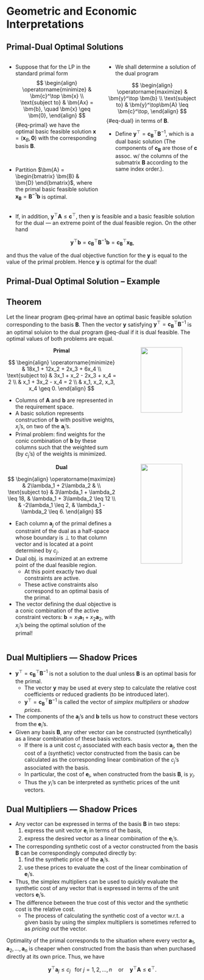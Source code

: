 # Geometric and Economic Interpretations

## Primal-Dual Optimal Solutions {.smaller}

:::: {.columns}

::: {.column width="50%"}
* Suppose that for the LP in the standard primal form
$$
\begin{align}
\operatorname{minimize} & \bm{c}^\top \bm{x} \\
\text{subject to} & \bm{Ax} = \bm{b}, \quad \bm{x} \geq \bm{0},
\end{align}
$$ {#eq-primal}
we have the optimal basic feasible solution $\bm{x} = (\bm{x}_B, \bm{0})$ with
the corresponding basis $\bm{B}$.

&nbsp;

* Partition $\bm{A} = \begin{bmatrix} \bm{B} & \bm{D} \end{bmatrix}$, where the
primal basic feasible solution $\bm{x}_{\bm{B}} = \bm{B}^{-1}\bm{b}$ is optimal.
:::

::: {.column width="50%"}
* We shall determine a solution of the dual program

$$
\begin{align}
\operatorname{maximize} & \bm{y}^\top \bm{b} \\
\text{subject to} & \bm{y}^\top\bm{A} \leq \bm{c}^\top,
\end{align}
$$ {#eq-dual}
in terms of $\bm{B}$.

* Define $\bm{y}^\top = \bm{c}_{\bm{B}}^\top \bm{B}^{-1}$, which is a dual basic
solution (The components of $\bm{c}_{\bm{B}}$ are those of $\bm{c}$ assoc. w/
the columns of the submatrix $\bm{B}$ according to the same index order.).
:::

::::

* If, in addition, $\bm{y}^\top\bm{A} \leq \bm{c}^\top$, then $\bm{y}$ is
feasible and a basic feasible solution for the dual &mdash; an extreme point of
the dual feasible region. On the other hand

$$
\bm{y}^\top\bm{b} = \bm{c}_{\bm{B}}^\top \bm{B}^{-1}\bm{b} =
\bm{c}_{\bm{B}}^\top\bm{x}_{\bm{B}},
$$

and thus the value of the dual objective function for the $\bm{y}$ is equal to
the value of the primal problem. Hence $\bm{y}$ is optimal for the dual!


## Primal-Dual Optimal Solution &ndash; Example {.smaller}

::: {.callout-tip icon=false}
## Theorem
Let the linear program @eq-primal have an optimal basic feasible solution
corresponding to the basis $\bm{B}$. Then the vector $\bm{y}$ satisfying
$\bm{y}^\top = \bm{c}_{\bm{B}}^\top \bm{B}^{-1}$ is an optimal soluion to the
dual program @eq-dual if it is dual feasible. The optimal values of both
problems are equal.
:::

::: {.r-stack}

:::: {.columns .fragment .fade-out}

::: {.column width="60%"}
<center> **Primal** </center>
$$
\begin{align}
\operatorname{minimize} & 18x_1 + 12x_2 + 2x_3 + 6x_4 \\
\text{subject to} & 3x_1 + x_2 - 2x_3 + x_4 = 2 \\
& x_1 + 3x_2 - x_4 = 2 \\
& x_1, x_2, x_3, x_4 \geq 0.
\end{align}
$$

::: {.callout-note appearance="minimal"}
* Columns of $\bm{A}$ and $\bm{b}$ are represented in the requirement space.
* A basic solution represents construction of $\bm{b}$ with positive weights,
$x_j$'s, on two of the $\bm{a}_j$'s.
* Primal problem: find weights for the conic combination of $\bm{b}$ by these
columns such that the weighted sum (by $c_j$'s) of the weights is minimized.
:::


:::

::: {.column width="40%"}
<center><img src="contents/assets/fig3_2_left.png" width="75%" /img></center>
:::

::::

:::: {.columns .fragment}

::: {.column width="60%"}
<center> **Dual** </center>
$$
\begin{align}
\operatorname{maximize} & 2\lambda_1 + 2\lambda_2 & \\
\text{subject to} & 3\lambda_1 + \lambda_2 \leq 18, & \lambda_1 + 3\lambda_2 \leq 12 \\
& -2\lambda_1 \leq 2, & \lambda_1 - \lambda_2 \leq 6.
\end{align}
$$

::: {.callout-note appearance="minimal"}
* Each column $\bm{a}_j$ of the primal defines a constraint of the dual as a
half-space whose boundary is $\perp$ to that column vector and is located at a
point determined by $c_j$.
* Dual obj. is maximized at an extreme point of the dual feasible region. 
  - At this point exactly two dual constraints are active.
  - These active constraints also correspond to an optimal basis of the primal.
* The vector defining the dual objective is a conic combination of the active
constraint vectors: $\bm{b} = x_1\bm{a}_1 + x_2\bm{a}_2$, with $x_i$'s being the
optimal solution of the primal!
:::


:::

::: {.column width="40%"}
<center><img src="contents/assets/fig3_2_right.png" width="75%" /img></center>
:::

::::

:::


## Dual Multipliers &mdash; Shadow Prices {.smaller}

* $\bm{y}^\top = \bm{c}_{\bm{B}}^\top \bm{B}^{-1}$ is not a solution to the dual
unless $\bm{B}$ is an optimal basis for the primal.
  - The vector $\bm{y}$ may be used at every step to calculate the relative cost
    coefficients or reduced gradients (to be introduced later).
  - $\bm{y}^\top = \bm{c}_{\bm{B}}^\top \bm{B}^{-1}$ is called the vector of
    _simplex multipliers_ or _shadow prices_.
* The components of the $\bm{a}_j$'s and $\bm{b}$ tells us how to construct
these vectors from the $\bm{e}_i$'s.
* Given any basis $\bm{B}$, any other vector can be constructed (synthetically)
as a linear combination of these basis vectors.
  - If there is a unit cost $c_j$ associated with each basis vector $\bm{a}_j$,
    then the cost of a (synthetic) vector constructed from the basis can be
    calculated as the corresponding linear combination of the $c_j$'s associated
    with the basis.
  - In particular, the cost of $\bm{e}_i$, when constructed from the basis
    $\bm{B}$, is $y_i$.
  - Thus the $y_i$'s can be interpreted as synthetic prices of the unit vectors.


## Dual Multipliers &mdash; Shadow Prices {.smaller}

* Any vector can be expressed in terms of the basis $\bm{B}$ in two steps:
  1. express the unit vector $\bm{e}_i$ in terms of the basis,
  2. express the desired vector as a linear combination of the $\bm{e}_i$'s.
* The corresponding synthetic cost of a vector constructed from the basis
$\bm{B}$ can be correspondingly computed directly by:
  1. find the synthetic price of the $\bm{a}_i$'s.
  2. use these prices to evaluate the cost of the linear combination of
  $\bm{e}_i$'s.
* Thus, the simplex multipliers can be used to quickly evaluate the synthetic
cost of any vector that is expressed in terms of the unit vectors $\bm{e}_i$'s.
* The difference between the true cost of this vector and the synthetic cost is
the relative cost.
  - The process of calculating the synthetic cost of a vector w.r.t. a given
    basis by using the simplex multipliers is sometimes referred to as _pricing
    out_ the vector.

::: {.callout-important appearance="minimal"}
Optimality of the primal corresponds to the situation where every vector
$\bm{a}_1, \bm{a}_2, \ldots, \bm{a}_n$ is cheaper when constructed from the
basis than when purchased directly at its own price. Thus, we have 

$$ \bm{y}^\top \bm{a}_j \leq c_j \;\; \text{ for }  j = 1, 2 , \ldots, n \quad
\text{or} \quad \bm{y}^\top \bm{A} \leq \bm{c}^\top. $$
:::

